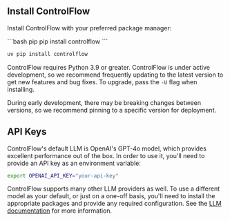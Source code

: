 ## Install ControlFlow

Install ControlFlow with your preferred package manager:

<CodeGroup>
```bash pip
pip install controlflow 
```

```bash uv
uv pip install controlflow 
```
</CodeGroup>

ControlFlow requires Python 3.9 or greater.
<Warning>
ControlFlow is under active development, so we recommend frequently updating to the latest version to get new features and bug fixes. To upgrade, pass the `-U` flag when installing. 

During early development, there may be breaking changes between versions, so we recommend pinning to a specific version for deployment.
</Warning>

## API Keys

ControlFlow's default LLM is OpenAI's GPT-4o model, which provides excellent performance out of the box. In order to use it, you'll need to provide an API key as an environment variable:

```bash
export OPENAI_API_KEY="your-api-key"
```

ControlFlow supports many other LLM providers as well. To use a different model as your default, or just on a one-off basis, you'll need to install the appropriate packages and provide any required configuration. See the [LLM documentation](/guides/llms) for more information.